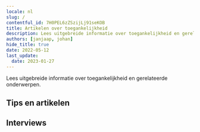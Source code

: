 ```yaml
---
locale: nl
slug: /
contentful_id: 7H0PEL6zZSzijLj91seKOB
title: Artikelen over toegankelijkheid
description: Lees uitgebreide informatie over toegankelijkheid en gerelateerde onderwerpen.
authors: [janjaap, johan]
hide_title: true
date: 2022-05-12
last_update:
  date: 2023-01-27
---
```


<Hero
  title="Artikelen over toegankelijkheid"
/>

Lees uitgebreide informatie over toegankelijkheid en gerelateerde onderwerpen.

## Tips en artikelen

<LinkList title="Accessibility articles - Link list" isHighlighted={true}>
  <LinkListItem url="/nl/artikelen/beperkingen" title="Beperkingen" pageTitle="Beperkingen bij het gebruiken van apps" shortDescription="Dit artikel bevat een samenvatting van de verschillende soorten beperkingen. Hier vind je ook het aantal Nederlanders met een beperking." icon="/img/light/Beperkingen.svg" iconAlt="Beperkingen"/>
  <LinkListItem url="/nl/artikelen/hulpmiddelen" title="Hulpmiddelen" pageTitle="Hulpmiddelen om apps te gebruiken" shortDescription="Dit artikel bevat een samenvatting van de verschillende soorten hulpmiddelen." icon="/img/light/Hulpmiddelen.svg" iconAlt="Hulpmiddelen"/>
  <LinkListItem url="/nl/artikelen/toegankelijke-app-beginnersgids" title="Een toegankelijke app. Waar begin je?" pageTitle="Een toegankelijke app. Waar begin je?" shortDescription="Je app toegankelijk maken voor iedereen: waar begin je? Dit zijn de eerste zes stappen om te nemen." icon="/img/light/Oplossingen.svg" iconAlt="Oplossingen"/>
  <LinkListItem url="/nl/artikelen/verzamel-jouw-eigen-toegankelijkheidsdata" title="Verzamel jouw eigen toegankelijkheidsdata" pageTitle="Verzamel jouw eigen toegankelijkheidsdata" shortDescription="Alle ingrediënten om inzicht te krijgen in het gebruik van toegankelijkheidsfeatures in jouw eigen app." icon="/img/light/Diensten.svg" iconAlt="Diensten"/>
  <LinkListItem url="/nl/artikelen/zo-laat-je-een-toegankelijke-app-ontwikkelen" title="Zo laat je een toegankelijke app ontwikkelen" pageTitle="Zo laat je een toegankelijke app ontwikkelen" shortDescription="Dit artikel, gericht op niet-developers, legt uit waar je moet beginnen als je een app toegankelijk wilt laten maken." icon="/img/light/Ontwikkeling.svg" iconAlt="Ontwikkeling"/>
  <LinkListItem url="/nl/artikelen/hoe-we-appt-org-hebben-gebouwd" title="Hoe we appt.org hebben gebouwd" pageTitle="Hoe we appt.org hebben gebouwd" shortDescription="We hebben appt.org gebouwd door Contentful te gebruiken in combinatie met Next.js, Typescript, Tailwind CSS en Google Cloud Run." icon="/img/light/Web.svg" iconAlt="Web globe icon"/>
  <LinkListItem url="/nl/artikelen/geautomatiseerd-toegankelijkheid-testen-android-ios-apps" title="Geautomatiseerd toegankelijkheid testen van Android en iOS apps" pageTitle="Geautomatiseerd toegankelijkheid testen van Android en iOS apps" shortDescription="Je kunt geautomatiseerd toegankelijkheidstests uitvoeren om te controleren of jouw Android of iOS app voldoet aan de toegankelijkheidseisen. Dit artikel geeft een overzicht van tools om automatisch de toegankelijkheid van jouw app te testen." icon="/img/light/Robot.svg" iconAlt="Icoontje van het gezicht van een robot, in een roze kleur"/>
  <LinkListItem url="/nl/artikelen/deel-codevoorbeelden-toegankelijke-apps" title="Deel codevoorbeelden" pageTitle="Deel codevoorbeelden voor toegankelijke apps" shortDescription="Draag bij aan onze missie door codevoorbeelden van toegankelijke apps te delen." icon="/img/light/4.1.1.svg" iconAlt="WCAG 4.1.1 - Logo"/>
  <LinkListItem url="/nl/handboek" title="Handboek app toegankelijkheid" pageTitle="Handboek app toegankelijkheid" shortDescription="Ons handboek is ontworpen om jou op eenvoudige wijze de basisprincipes van app toegankelijkheid te leren." icon="/img/light/handbook.svg" iconAlt="Handboek icoontje"/>
  <LinkListItem url="/nl/artikelen/native-versus-cross-frameworks-toegankelijke-apps" title="Native versus cross-platform frameworks om toegankelijke apps te ontwikkelen" pageTitle="Native versus cross-platform frameworks om toegankelijke apps te ontwikkelen" shortDescription="Welk framework kies je om een toegankelijke app te bouwen? Native heeft zijn voordelen, maar cross-platform frameworks worden steeds beter."/>
</LinkList>

## Interviews

<TwoColumnBlock>
  <LeftColumn>
    <ColumnRow>
      <Quote
        quote="Hoeveel uur ik per dag mijn telefoon gebruik? Hoeveel uur gebruik jij je ogen?"
        name="Jesse"
        imageSrc="/img/light/Jesse.png"
        alt="Foto Jesse"
        linkLabel="Lees het interview met Jesse"
        url="/nl/artikelen/jesse"
      />
    </ColumnRow>
    <ColumnRow>
      <Quote
        quote="Ik heb geen beperking, de wereld maakt mij beperkt."
        name="Darice"
        imageSrc="/img/light/Interview met dove eindgebruiken over inzetten van toegankelijkheid in mobiele apps.jpg"
        alt="Foto Darice"
        linkLabel="Lees het interview met Darice"
        url="/nl/artikelen/darice"
      />
    </ColumnRow>
    <ColumnRow>
      <Quote
        quote="Mijn iPhone is mijn derde oog."
        name="Jeroen"
        imageSrc="/img/light/Blinde app gebruiker Jeroen.jpg"
        alt="Jeroen - Asset"
        linkLabel="Lees het interview met Jeroen"
        url="/nl/artikelen/jeroen"
      />
    </ColumnRow>
  </LeftColumn>
  <RightColumn>
    <ColumnRow>
      <Quote
        quote="Ik probeer overprikkeling op mijn telefoon te verminderen."
        name="Colinda"
        imageSrc="/img/light/colinda.jpg"
        alt="Colinda"
        linkLabel="Lees het interview met Colinda"
        url="/nl/artikelen/colinda"
      />
    </ColumnRow>
    <ColumnRow>
      <Quote
        quote="Toegankelijkheid mag wat mij betreft ook mooi zijn."
        name="Onno"
        imageSrc="/img/light/Interview met slechtziende gebruiker over mobiele applicaties op telefoons.jpg"
        alt="Foto Onno"
        linkLabel="Lees het interview met Onno"
        url="/nl/artikelen/onno"
      />
    </ColumnRow>
    <ColumnRow>
      <Quote
        quote="De grootte van teksten aanpassen is voor mij noodzakelijk."
        name="Edith"
        imageSrc="/img/light/Edith-s.jpg"
        alt="Foto van Edith"
        linkLabel="Lees het interview met Edith"
        url="/nl/artikelen/edith"
      />
    </ColumnRow>
  </RightColumn>
</TwoColumnBlock>
